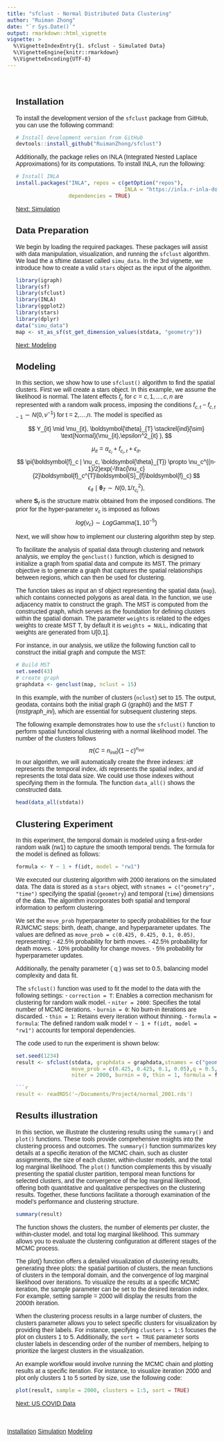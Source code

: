 ```yaml
---
title: "sfclust - Normal Distributed Data Clustering"
author: "Ruiman Zhong"
date: "`r Sys.Date()`"
output: rmarkdown::html_vignette
vignette: >
  %\VignetteIndexEntry{1. sfclust - Simulated Data}
  %\VignetteEngine{knitr::rmarkdown}
  %\VignetteEncoding{UTF-8}
---
```

<style>
  body {
    font-family: Arial, sans-serif;
    margin: 0;
  }

  /* Main content that spans the full width */
  .main-content {
    margin: 0; /* Remove the margin for full-width content */
    padding: 20px; /* Optional padding for better readability */
    width: 100%; /* Take up 100% of the page width */
    box-sizing: border-box; /* Ensure padding doesn’t cause overflow */
  }

  h1, h2, h3 {
    margin-left: 0; /* Ensure headers are aligned properly */
  }

  .page-break {
    page-break-after: always;
  }
</style>

<div class="main-content">

## Installation
To install the development version of the `sfclust` package from GitHub, you can use the following command:
```r
# Install development version from GitHub
devtools::install_github("RuimanZhong/sfclust")
```
Additionally, the package relies on INLA (Integrated Nested Laplace Approximations) for its computations. To install INLA, run the following:
```r
# Install INLA
install.packages("INLA", repos = c(getOption("repos"),
                                   INLA = "https://inla.r-inla-download.org/R/stable"),
                 dependencies = TRUE)
```
[Next: Simulation](#simulation)

<div class="page-break"></div>

## Data Preparation
<a id="simulation"></a>
We begin by loading the required packages. These packages will assist with data manipulation, visualization, and running the `sfclust` algorithm. We load the a sftime dataset called `simu_data`. In the 3rd vignette, we introduce how to create a valid `stars` object as the input of the algorithm.

```r
library(igraph)
library(sf)
library(sfclust)
library(INLA)
library(ggplot2)
library(stars)
library(dplyr)
data("simu_data")
map <- st_as_sf(st_get_dimension_values(stdata, "geometry"))
```

[Next: Modeling](#modeling)

<div class="page-break"></div>

## Modeling
<a id="modeling"></a>

In this section, we show how to use `sfclust()` algorithm to find the spatial clusters. First we will create a stars object.
In this example, we assume the likelihood is normal. The latent effects
$f_{c}$ for $c = c,1, ..., c,n$ are represented with a random walk process, imposing the conditions $f_{c,t} - f_{c,t-1} \sim N(0, \nu^{-1})$ for t = 2,...,n. The model is specified as

$$
Y_{it} \mid \mu_{it}, \boldsymbol{\theta}_{T} \stackrel{ind}{\sim} \text{Normal}(\mu_{it},\epsilon^2_{it} ),
$$

$$
\mu_{it} = \alpha_{c_i} + f_{c_i,t} + \epsilon_{it},
$$
$$
\pi(\boldsymbol{f}_c | \nu_c, \boldsymbol{\theta}_{T}) \propto \nu_c^{(n-1)/2}exp(-\frac{\nu_c}{2}\boldsymbol{f}_c^{T}\boldsymbol{S}_{f}\boldsymbol{f}_c)
$$
$$
\epsilon_{it} \mid \boldsymbol{\theta}_{T} \sim N(0, 1/\tau_{c_i}^2),
$$
where $\boldsymbol{S}_f$ is the structure matrix obtained from the imposed conditions. The prior for the hyper-parameter $\nu_c$ is imposed as follows
$$
log(\nu_c) \sim LogGamma(1, 10^{-5})
$$

Next, we will show how to implement our clustering algorithm step by step. 

To facilitate the analysis of spatial data through clustering and network analysis, we employ the `genclust()` function, which is designed to initialize a graph from spatial data and compute its MST. The primary objective is to generate a graph that captures the spatial relationships between regions, which can then be used for clustering.

The function takes as input an sf object representing the spatial data (`map`), which contains connected polygons as areal data. In the function, we use adjacency matrix to construct the graph. The MST is computed from the constructed graph, which serves as the foundation for defining clusters within the spatial domain. The parameter `weights` is related to the edges weights to create MST T, by default it is `weights = NULL`, indicating that weights are generated from U[0,1].  

For instance, in our analysis, we utilize the following function call to construct the initial graph and compute the MST:


```r
# Build MST 
set.seed(43)
# create graph
graphdata <- genclust(map, nclust = 15)
```

In this example, with the number of clusters (`nclust`) set to 15. The output, geodata, contains both the initial graph $G$ (graph0) and the MST $T$ ($mstgraph\_ini$), which are essential for subsequent clustering steps.

The following example demonstrates how to use the `sfclust()` function to perform spatial functional clustering with a normal likelihood model. The number of the clusters follows 
$$
\pi(C = n_{init})(1-c)^{n_{init}}
$$
In our algorithm, we will automatically create the three indexes: $idt$ represents the temporal index, $ids$ represents the spatial index, and $id$ represents the total data size. We could use those indexes without specifying them in the formula. The function `data_all()` shows the constructed data.
```r
head(data_all(stdata))
```

## Clustering Experiment

In this experiment, the temporal domain is modeled using a first-order random walk (rw1) to capture the smooth temporal trends. The formula for the model is defined as follows:
```r
formula <- Y ~ 1 + f(idt, model = "rw1")
```

We executed our clustering algorithm with 2000 iterations on the simulated data. The data is stored as a `stars` object, with `stnames = c("geometry", "time")` specifying the spatial (`geometry`) and temporal (`time`) dimensions of the data. The algorithm incorporates both spatial and temporal information to perform clustering.

We set the `move_prob` hyperparameter to specify probabilities for the four RJMCMC steps: birth, death, change, and hyperparameter updates. The values are defined as `move_prob = c(0.425, 0.425, 0.1, 0.05)`, representing:
- 42.5% probability for birth moves.
- 42.5% probability for death moves.
- 10% probability for change moves.
- 5% probability for hyperparameter updates.

Additionally, the penalty parameter \( q \) was set to 0.5, balancing model complexity and data fit.

The `sfclust()` function was used to fit the model to the data with the following settings:
- `correction = T`: Enables a correction mechanism for clustering for random walk model.
- `niter = 2000`: Specifies the total number of MCMC iterations.
- `burnin = 0`: No burn-in iterations are discarded.
- `thin = 1`: Retains every iteration without thinning.
- `formula = formula`: The defined random walk model `Y ~ 1 + f(idt, model = "rw1")` accounts for temporal dependencies.

The code used to run the experiment is shown below:

```r
set.seed(1234)
result <- sfclust(stdata, graphdata = graphdata,stnames = c("geometry", "time"),
                  move_prob = c(0.425, 0.425, 0.1, 0.05),q = 0.5, correction = T, 
                  niter = 2000, burnin = 0, thin = 1, formula = formula ) 

```r
result <- readRDS('~/Documents/Project4/normal_2001.rds')
```

## Results illustration

In this section, we illustrate the clustering results using the `summary()` and `plot()` functions. These tools provide comprehensive insights into the clustering process and outcomes. The `summary()` function summarizes key details at a specific iteration of the MCMC chain, such as cluster assignments, the size of each cluster, within-cluster models, and the total log marginal likelihood. The `plot()` function complements this by visually presenting the spatial cluster partition, temporal mean functions for selected clusters, and the convergence of the log marginal likelihood, offering both quantitative and qualitative perspectives on the clustering results. Together, these functions facilitate a thorough examination of the model's performance and clustering structure.


```r
summary(result)
```
The function shows the clusters, the number of elements per cluster, the within-cluster model, and total log marginal likelihood. This summary allows you to evaluate the clustering configuration at different stages of the MCMC process.

The plot() function offers a detailed visualization of clustering results, generating three plots: the spatial partition of clusters, the mean functions of clusters in the temporal domain, and the convergence of log marginal likelihood over iterations. To visualize the results at a specific MCMC iteration, the sample parameter can be set to the desired iteration index. For example, setting sample = 2000 will display the results from the 2000th iteration.

When the clustering process results in a large number of clusters, the clusters parameter allows you to select specific clusters for visualization by providing their labels. For instance, specifying `clusters = 1:5` focuses the plot on clusters 1 to 5. Additionally, the `sort = TRUE` parameter sorts cluster labels in descending order of the number of members, helping to prioritize the largest clusters in the visualization.

An example workflow would involve running the MCMC chain and plotting results at a specific iteration. For instance, to visualize iteration 2000 and plot only clusters 1 to 5 sorted by size, use the following code:
```r
plot(result, sample = 2000, clusters = 1:5, sort = TRUE)
```


[Next: US COVID Data](US_Covid.html)

</div>
<div class="sidebar">
  <a href="#installation">Installation</a>
  <a href="#simulation">Simulation</a>
  <a href="#modeling">Modeling</a>

</div>
